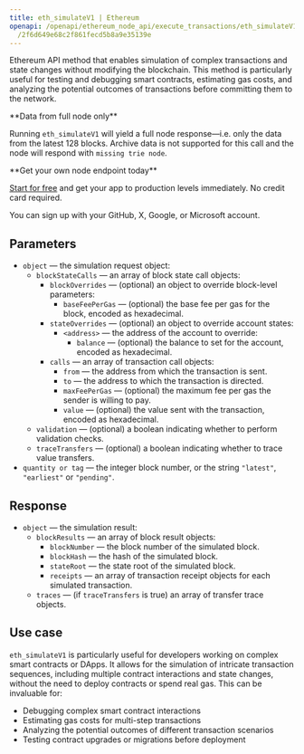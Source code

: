 ---
title: eth_simulateV1 | Ethereum
openapi: /openapi/ethereum_node_api/execute_transactions/eth_simulateV1.json POST
  /2f6d649e68c2f861fecd5b8a9e35139e
---

Ethereum API method that enables simulation of complex transactions and state changes without modifying the blockchain. This method is particularly useful for testing and debugging smart contracts, estimating gas costs, and analyzing the potential outcomes of transactions before committing them to the network.

<Warning>
**Data from full node only**

Running `eth_simulateV1` will yield a full node response—i.e. only the data from the latest 128 blocks. Archive data is not supported for this call and the node will respond with `missing trie node`.
</Warning>

<Check>
**Get your own node endpoint today**

[Start for free](https://console.chainstack.com/) and get your app to production levels immediately. No credit card required.

You can sign up with your GitHub, X, Google, or Microsoft account.
</Check>


## Parameters

* `object` — the simulation request object:
  + `blockStateCalls` — an array of block state call objects:
    - `blockOverrides` — (optional) an object to override block-level parameters:
      * `baseFeePerGas` — (optional) the base fee per gas for the block, encoded as hexadecimal.
    - `stateOverrides` — (optional) an object to override account states:
      * `<address>` — the address of the account to override:
        + `balance` — (optional) the balance to set for the account, encoded as hexadecimal.
    - `calls` — an array of transaction call objects:
      * `from` — the address from which the transaction is sent.
      * `to` — the address to which the transaction is directed.
      * `maxFeePerGas` — (optional) the maximum fee per gas the sender is willing to pay.
      * `value` — (optional) the value sent with the transaction, encoded as hexadecimal.
  + `validation` — (optional) a boolean indicating whether to perform validation checks.
  + `traceTransfers` — (optional) a boolean indicating whether to trace value transfers.
* `quantity or tag` — the integer block number, or the string `"latest"`, `"earliest"` or `"pending"`.

## Response

* `object` — the simulation result:
  + `blockResults` — an array of block result objects:
    - `blockNumber` — the block number of the simulated block.
    - `blockHash` — the hash of the simulated block.
    - `stateRoot` — the state root of the simulated block.
    - `receipts` — an array of transaction receipt objects for each simulated transaction.
  + `traces` — (if `traceTransfers` is true) an array of transfer trace objects.

## Use case

`eth_simulateV1` is particularly useful for developers working on complex smart contracts or DApps. It allows for the simulation of intricate transaction sequences, including multiple contract interactions and state changes, without the need to deploy contracts or spend real gas. This can be invaluable for:

* Debugging complex smart contract interactions
* Estimating gas costs for multi-step transactions
* Analyzing the potential outcomes of different transaction scenarios
* Testing contract upgrades or migrations before deployment
